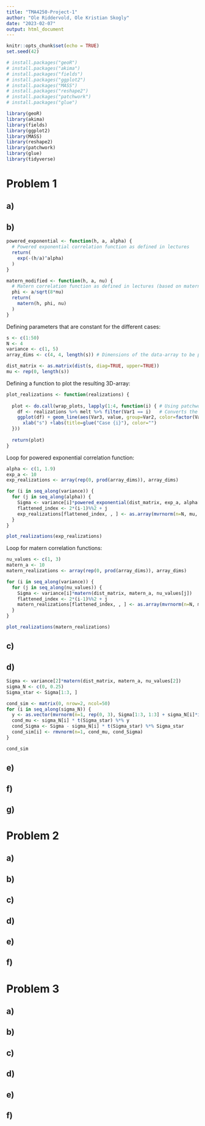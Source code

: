 ```yaml
---
title: "TMA4250-Project-1"
author: "Ole Riddervold, Ole Kristian Skogly"
date: "2023-02-07"
output: html_document
---
```


```r
knitr::opts_chunk$set(echo = TRUE)
set.seed(42)

# install.packages("geoR")
# install.packages("akima")
# install.packages("fields")
# install.packages("ggplot2")
# install.packages("MASS")
# install.packages("reshape2")
# install.packages("patchwork")
# install.packages("glue")

library(geoR)
library(akima)
library(fields)
library(ggplot2)
library(MASS)
library(reshape2)
library(patchwork)
library(glue)
library(tidyverse)
```

# Problem 1

## a)

## b)
```r
powered_exponential <- function(h, a, alpha) {
  # Powered exponential correlation function as defined in lectures
  return(
    exp(-(h/a)^alpha)
  )
}

matern_modified <- function(h, a, nu) {
  # Matern correlation function as defined in lectures (based on matern from geoR)
  phi <- a/sqrt(8*nu)
  return(
    matern(h, phi, nu)
  )
}
```

Defining parameters that are constant for the different cases:
```r
s <- c(1:50)
N <- 4
variance <- c(1, 5)
array_dims <- c(4, 4, length(s)) # Dimensions of the data-array to be plotted

dist_matrix <- as.matrix(dist(s, diag=TRUE, upper=TRUE))
mu <- rep(0, length(s))
```

Defining a function to plot the resulting 3D-array:
```r
plot_realizations <- function(realizations) {
  
  plot <- do.call(wrap_plots, lapply(1:4, function(i) { # Using patchwork to create subplots using `wrap_plots`
    df <- realizations %>% melt %>% filter(Var1 == i)   # Converts the 3D array into a dataframe and filters on i
    ggplot(df) + geom_line(aes(Var3, value, group=Var2, color=factor(Var2))) +
      xlab("s") +labs(title=glue("Case {i}"), color="")
  }))
  
  return(plot)
}
```


Loop for powered exponential correlation function:
```r
alpha <- c(1, 1.9)
exp_a <- 10
exp_realizations <- array(rep(0, prod(array_dims)), array_dims)

for (i in seq_along(variance)) {
  for (j in seq_along(alpha)) {
    Sigma <- variance[i]*powered_exponential(dist_matrix, exp_a, alpha[j])
    flattened_index <- 2*(i-1)%%2 + j
    exp_realizations[flattened_index, , ] <- as.array(mvrnorm(n=N, mu, Sigma))
  }
}
```

```r
plot_realizations(exp_realizations)
```


Loop for matern correlation functions:
```r
nu_values <- c(1, 3)
matern_a <- 10
matern_realizations <- array(rep(0, prod(array_dims)), array_dims)

for (i in seq_along(variance)) {
  for (j in seq_along(nu_values)) {
    Sigma <- variance[i]*matern(dist_matrix, matern_a, nu_values[j])
    flattened_index <- 2*(i-1)%%2 + j
    matern_realizations[flattened_index, , ] <- as.array(mvrnorm(n=N, mu, Sigma))
  }
}
```

```r
plot_realizations(matern_realizations)
```

## c)

## d)
```r
Sigma <- variance[2]*matern(dist_matrix, matern_a, nu_values[2])
sigma_N <- c(0, 0.25)
Sigma_star <- Sigma[1:3, ]

cond_sim <- matrix(0, nrow=2, ncol=50)
for (i in seq_along(sigma_N)) {
  y <- as.vector(mvrnorm(n=1, rep(0, 3), Sigma[1:3, 1:3] + sigma_N[i]*identity(3)))
  cond_mu <- sigma_N[i] * t(Sigma_star) %*% y
  cond_Sigma <- Sigma - sigma_N[i] * t(Sigma_star) %*% Sigma_star
  cond_sim[i] <- rmvnorm(n=1, cond_mu, cond_Sigma)
}

cond_sim
```
## e)

## f)

## g)


# Problem 2

## a)

## b)

## c)

## d)

## e)

## f)


# Problem 3

## a)

## b)

## c)

## d)

## e)

## f)